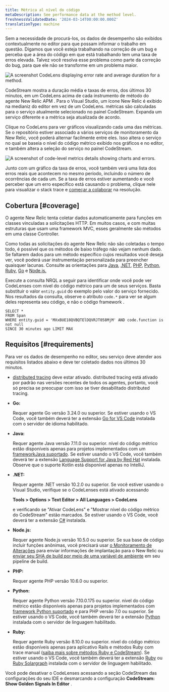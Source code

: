 ```yaml
---
title: Métrica al nível do código
metaDescription: See performance data at the method level.
freshnessValidatedDate: '2024-03-14T00:00:00.000Z'
translationType: machine
---
```




Sem a necessidade de procurá-los, os dados de desempenho são exibidos contextualmente no editor para que possam informar o trabalho em questão. Digamos que você esteja trabalhando na correção de um bug e perceba que a área do código em que está trabalhando tem uma taxa de erros elevada. Talvez você resolva esse problema como parte da correção do bug, para que ele não se transforme em um problema maior.

<img
  title="A CodeLens displaying error rate and average duration for a method."
  alt="A screenshot CodeLens displaying error rate and average duration for a method."
  src={codestreamCodeLevelMetricsExample}
/>

CodeStream mostra a duração média e taxas de erros, dos últimos 30 minutos, em um CodeLens acima de cada instrumento de método do agente New Relic APM . Para o Visual Studio, um ícone New Relic é exibido na medianiz do editor em vez de um CodeLens. métricas são calculadas para o serviço atualmente selecionado no painel CodeStream. Expanda um serviço diferente e a métrica seja atualizada de acordo.

Clique no CodeLens para ver gráficos visualizando cada uma das métricas. Se o repositório estiver associado a vários serviços de monitoramento da New Relic, você poderá alternar facilmente entre eles. Isso altera o serviço no qual se baseia o nível do código métrico exibido nos gráficos e no editor, e também altera a seleção do serviço no painel CodeStream.

<img
  title="Code-level metrics details showing charts and errors."
  alt="A screenshot of code-level metrics details showing charts and errors."
  src={codestreamCodeLevelCharts}
/>

Junto com um gráfico da taxa de erros, você também verá uma lista dos erros reais que acontecem no mesmo período, incluindo o número de ocorrências de cada um. Se a taxa de erros estiver aumentando e você perceber que um erro específico está causando o problema, clique nele para visualizar o stack trace e [começar a colaborar](/docs/codestream/observability/error-investigation) na resolução.

## Cobertura [#coverage]

O agente New Relic tenta coletar dados automaticamente para funções em classes vinculadas a solicitações HTTP. Em muitos casos, e com muitas estruturas que usam uma framework MVC, esses geralmente são métodos em uma classe Controller.

Como todas as solicitações do agente New Relic não são coletadas o tempo todo, é possível que os métodos de baixo tráfego não vejam nenhum dado. Se faltarem dados para um método específico cujos resultados você deseja ver, você poderá usar instrumentação personalizada para preencher quaisquer lacunas. Consulte as orientações para [Java](/docs/apm/agents/java-agent/custom-instrumentation/java-custom-instrumentation), [.NET](/docs/apm/agents/net-agent/custom-instrumentation/introduction-net-custom-instrumentation), [PHP](/docs/apm/agents/php-agent/features/php-custom-instrumentation), [Python](/docs/apm/agents/python-agent/custom-instrumentation/python-custom-instrumentation), [Ruby](/docs/apm/agents/ruby-agent/api-guides/ruby-custom-instrumentation), [Go](/docs/apm/agents/go-agent/instrumentation/instrument-go-transactions) e [Node.js.](/docs/apm/agents/nodejs-agent/extend-your-instrumentation/nodejs-custom-instrumentation)

Execute a consulta NRQL a seguir para identificar onde você pode ver CodeLenses com nível do código métrico para um de seus serviços. Basta substituir o valor `entity.guid` do exemplo pelo valor do serviço fornecido. Nos resultados da consulta, observe o atributo `code.*` para ver se algum deles representa seu código, e não o código framework .

```
SELECT *
FROM Span
WHERE entity.guid = 'MXxBUE18QVBQTElDQVRJT058MjM' AND code.function is not null
SINCE 30 minutes ago LIMIT MAX
```

## Requisitos [#requirements]

Para ver os dados de desempenho no editor, seu serviço deve atender aos requisitos listados abaixo e deve ter coletado dados nos últimos 30 minutos.

* [distributed tracing](/docs/distributed-tracing/enable-configure/language-agents-enable-distributed-tracing) deve estar ativado. distributed tracing está ativado por padrão nas versões recentes de todos os agentes, portanto, você só precisa se preocupar com isso se tiver desabilitado distributed tracing.

* <DNT>**Go:**</DNT>

  Requer agente Go versão 3.24.0 ou superior. Se estiver usando o VS Code, você também deverá ter a extensão [Go for VS Code](https://marketplace.visualstudio.com/items?itemName=golang.go) instalada com o servidor de idioma habilitado.

* <DNT>**Java:**</DNT>

  Requer agente Java versão 7.11.0 ou superior. nível do código métrico estão disponíveis apenas para projetos implementados com um [frameworkJava suportado](/docs/apm/agents/java-agent/getting-started/compatibility-requirements-java-agent/#frameworks). Se estiver usando o VS Code, você também deverá ter a extensão [Language Support for Java by Red Hat](https://marketplace.visualstudio.com/items?itemName=redhat.java) instalada. Observe que o suporte Kotlin está disponível apenas no IntelliJ.

* <DNT>**.NET:**</DNT>

  Requer agente .NET versão 10.2.0 ou superior. Se você estiver usando o Visual Studio, verifique se o CodeLenses está ativado acessando

  <DNT>**Tools > Options > Text Editor > All Languages > CodeLens**</DNT>

  e verificando se "Ativar CodeLens" e "Mostrar nível do código métrico do CodeStream" estão marcados. Se estiver usando o VS Code, você deverá ter a extensão [C#](https://marketplace.visualstudio.com/items?itemName=ms-dotnettools.csharp) instalada.

* <DNT>**Node.js:**</DNT>

  Requer agente Node.js versão 10.5.0 ou superior. Se sua base de código incluir funções anônimas, você precisará usar [o Monitoramento de Alterações](/docs/change-tracking/change-tracking-introduction/) para enviar informações de implantação para o New Relic ou [enviar seu SHA de build por meio de uma variável de ambiente](/docs/codestream/observability/error-investigation/#buildsha) em seu pipeline de build.

* <DNT>**PHP:**</DNT>

  Requer agente PHP versão 10.6.0 ou superior.

* <DNT>**Python:**</DNT>

  Requer agente Python versão 7.10.0.175 ou superior. nível do código métrico estão disponíveis apenas para projetos implementados com [framework Python suportado](/docs/apm/agents/python-agent/getting-started/instrumented-python-packages) e para PHP versão 7.0 ou superior. Se estiver usando o VS Code, você também deverá ter a extensão [Python](https://marketplace.visualstudio.com/items?itemName=ms-python.python) instalada com o servidor de linguagem habilitado.

* <DNT>**Ruby:**</DNT>

  Requer agente Ruby versão 8.10.0 ou superior. nível do código métrico estão disponíveis apenas para aplicativo Rails e métodos Ruby com trace manual ([saiba mais sobre métodos Ruby e CodeStream](/docs/apm/agents/ruby-agent/features/ruby-codestream-integration)). Se estiver usando o VS Code, você também deverá ter a extensão [Ruby](https://marketplace.visualstudio.com/items?itemName=rebornix.Ruby) ou [Ruby Solargraph](https://marketplace.visualstudio.com/items?itemName=castwide.solargraph) instalada com o servidor de linguagem habilitado.

Você pode desativar o CodeLenses acessando a seção CodeStream das configurações do seu IDE e desmarcando a configuração <DNT>**CodeStream: Show Golden Signals In Editor**</DNT> .